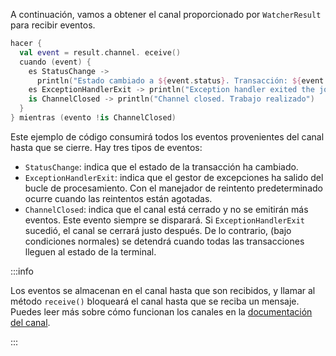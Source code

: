 
A continuación, vamos a obtener el canal proporcionado por `WatcherResult` para recibir eventos.

<CodeExample>

```kt
hacer {
  val event = result.channel. eceive()
  cuando (event) {
    es StatusChange ->
      println("Estado cambiado a ${event.status}. Transacción: ${event.transaction}")
    es ExceptionHandlerExit -> println("Exception handler exited the job")
    is ChannelClosed -> println("Channel closed. Trabajo realizado")
  }
} mientras (evento !is ChannelClosed)
```

</CodeExample>

Este ejemplo de código consumirá todos los eventos provenientes del canal hasta que se cierre. Hay tres tipos de eventos:

- `StatusChange`: indica que el estado de la transacción ha cambiado.
- `ExceptionHandlerExit`: indica que el gestor de excepciones ha salido del bucle de procesamiento. Con el manejador de reintento predeterminado ocurre cuando las reintentos están agotadas.
- `ChannelClosed`: indica que el canal está cerrado y no se emitirán más eventos. Este evento siempre se disparará. Si `ExceptionHandlerExit` sucedió, el canal se cerrará justo después. De lo contrario, (bajo condiciones normales) se detendrá cuando todas las transacciones lleguen al estado de la terminal.

:::info

Los eventos se almacenan en el canal hasta que son recibidos, y llamar al método `receive()` bloqueará el canal hasta que se reciba un mensaje. Puedes leer más sobre cómo funcionan los canales en la [documentación del canal](https://kotlinlang.org/docs/coroutines-and-channels.html#channels).

:::
